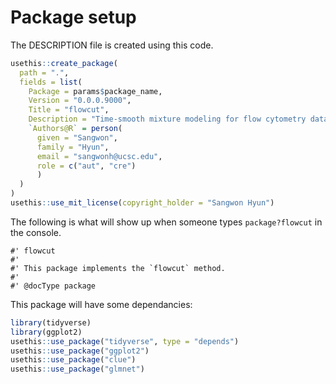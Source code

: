 # Package setup

The DESCRIPTION file is created using this code.

```r
usethis::create_package(
  path = ".",
  fields = list(
    Package = params$package_name,
    Version = "0.0.0.9000",
    Title = "flowcut",
    Description = "Time-smooth mixture modeling for flow cytometry data.",
    `Authors@R` = person(
      given = "Sangwon",
      family = "Hyun",
      email = "sangwonh@ucsc.edu",
      role = c("aut", "cre")
      )
  )
)
usethis::use_mit_license(copyright_holder = "Sangwon Hyun")
```

The following is what will show up when someone types `package?flowcut` in
the console.

```package_doc
#' flowcut
#'
#' This package implements the `flowcut` method.
#' 
#' @docType package
```


This package will have some dependancies:

```r
library(tidyverse)
library(ggplot2)
usethis::use_package("tidyverse", type = "depends") 
usethis::use_package("ggplot2")
usethis::use_package("clue")
usethis::use_package("glmnet")
```

